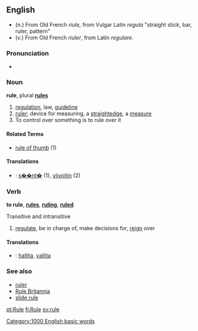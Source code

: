 {{wikipedia}}
==English==
*(n.) From Old French ''riule,'' from Vulgar Latin ''regula'' "straight stick, bar, ruler, pattern"
*(v.) From Old French ''riuler'', from Latin ''regulare''.

===Pronunciation===
*{{audio|en-us-rule.ogg|Audio (US)}}

===Noun===
'''rule''', plural '''[[rules]]'''

# [[regulation]], law, [[guideline]]
# [[ruler]]; device for measuring, a [[straightedge]], a [[measure]]
# To control over something is to rule over it
====Related Terms====
*[[rule of thumb]] (1)

====Translations====
*{{msg:fi}}: [[s��nt�]] (1), [[viivoitin]] (2)

===Verb===
'''to rule''', '''[[rules]]''', '''[[ruling]]''', '''[[ruled]]'''

Transitive and intransitive

# [[regulate]], be in charge of, make decisions for, [[reign]] over



====Translations====
*{{msg:fi}}: [[hallita]], [[vallita]]

===See also===

*[[ruler]]
*[[Rule Britannia]]
*[[slide rule]]
[[Category:1000 English basic words]]

[[pt:Rule]]
[[fi:Rule]]
[[sv:rule]]